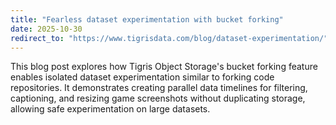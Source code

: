 ```yaml
---
title: "Fearless dataset experimentation with bucket forking"
date: 2025-10-30
redirect_to: "https://www.tigrisdata.com/blog/dataset-experimentation/"
---
```


This blog post explores how Tigris Object Storage's bucket forking feature enables isolated dataset experimentation similar to forking code repositories. It demonstrates creating parallel data timelines for filtering, captioning, and resizing game screenshots without duplicating storage, allowing safe experimentation on large datasets.
